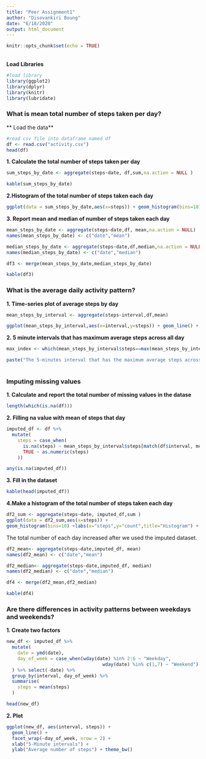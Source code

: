```yaml
---
title: "Peer Assignment1"
author: "Disovankiri Boung"
date: "6/18/2020"
output: html_document
---
```


```r
knitr::opts_chunk$set(echo = TRUE)
```


<br>
**Load Libraries**

```r
#load library
library(ggplot2)
library(dplyr)
library(knitr)
library(lubridate)
```

### What is mean total number of steps taken per day?

** Load the data**
```r
#read csv file into dataframe named df
df <- read.csv("activity.csv")
head(df)
```

**1. Calculate the total number of steps taken per day**
```r
sum_steps_by_date <- aggregate(steps~date, df,sum,na.action = NULL )

kable(sum_steps_by_date)
```

**2.Histogram of the total number of steps taken each day**
```r
ggplot(data = sum_steps_by_date,aes(x=steps)) + geom_histogram(bins=10) +labs(x="steps",y="count",title="Histogram") + theme_bw()

```

**3. Report mean and median of number of steps taken each day**
```r
mean_steps_by_date <- aggregate(steps~date,df, mean,na.action = NULL)
names(mean_steps_by_date) <- c("date","mean")

median_steps_by_date <- aggregate(steps~date,df,median,na.action = NULL) 
names(median_steps_by_date) <- c("date","median")

df3 <- merge(mean_steps_by_date,median_steps_by_date)

kable(df3)
```

### What is the average daily activity pattern?

**1. Time-series plot of average steps by day**

```r
mean_steps_by_interval <- aggregate(steps~interval,df,mean)

ggplot(mean_steps_by_interval,aes(x=interval,y=steps)) + geom_line() + theme_bw() + labs (xlab="5 minutes interval", ylab="Average number of steps", title="Time-series of average steps by interval")
```

**2. 5 minute intervals that has maximum average steps across all day**
```r
max_index <- which(mean_steps_by_interval$steps==max(mean_steps_by_interval$steps))

paste("The 5-minutes interval that has the maximum average steps across days is", mean_steps_by_interval[max_index,1])
      
```

### Imputing missing values

**1. Calculate and report the total number of missing values in the datase**
```r
length(which(is.na(df)))
```

**2. Filling na value with mean of steps that day**

```r
imputed_df <- df %>%
  mutate(
    steps = case_when(
      is.na(steps) ~ mean_steps_by_interval$steps[match(df$interval, mean_steps_by_interval$interval)],      
      TRUE ~ as.numeric(steps)
    ))

any(is.na(imputed_df))
```

**3. Fill in the dataset**
```r
kable(head(imputed_df))
```


**4.Make a histogram of the total number of steps taken each day**
```r
df2_sum <- aggregate(steps~date, imputed_df,sum )
ggplot(data = df2_sum,aes(x=steps)) +
geom_histogram(bins=10) +labs(x="steps",y="count",title="Histogram") + theme_bw()
```
The total number of each day increased after we used the imputed dataset.

```r
df2_mean<- aggregate(steps~date,imputed_df, mean)
names(df2_mean) <- c("date","mean")

df2_median<- aggregate(steps~date,imputed_df, median)
names(df2_median) <- c("date","median")

df4 <- merge(df2_mean,df2_median)

kable(df4)
```

### Are there differences in activity patterns between weekdays and weekends?

**1. Create two factors**
```r

new_df <- imputed_df %>%
  mutate(
    date = ymd(date),
    day_of_week = case_when(wday(date) %in% 2:6 ~ "Weekday",
                                   wday(date) %in% c(1,7) ~ "Weekend")
  ) %>% select(-date) %>%
  group_by(interval, day_of_week) %>%
  summarise(
    steps = mean(steps)
  )

head(new_df)
```

**2. Plot**
```r
ggplot(new_df, aes(interval, steps)) + 
  geom_line() + 
  facet_wrap(~day_of_week, nrow = 2) +
  xlab("5-Minute intervals") + 
  ylab("Average number of steps") + theme_bw()
```

